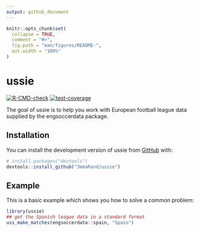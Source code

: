 ```yaml
---
output: github_document
---
```


<!-- README.md is generated from README.Rmd. Please edit that file -->

```r
knitr::opts_chunk$set(
  collapse = TRUE,
  comment = "#>",
  fig.path = "man/figures/README-",
  out.width = "100%"
)
```

# ussie

<!-- badges: start -->
[![R-CMD-check](https://github.com/3mmaRand/ussie/actions/workflows/R-CMD-check.yaml/badge.svg)](https://github.com/3mmaRand/ussie/actions/workflows/R-CMD-check.yaml)
[![test-coverage](https://github.com/3mmaRand/ussie/actions/workflows/test-coverage.yaml/badge.svg)](https://github.com/3mmaRand/ussie/actions/workflows/test-coverage.yaml)
<!-- badges: end -->

The goal of ussie is to help you work with European football league data supplied by the engsoccerdata package.

## Installation

You can install the development version of ussie from [GitHub](https://github.com/) with:

``` r
# install.packages("devtools")
devtools::install_github("3mmaRand/ussie")
```

## Example

This is a basic example which shows you how to solve a common problem:

```r
library(ussie)
## get the Spanish league data in a standard format
uss_make_matches(engsoccerdata::spain, "Spain")
```

